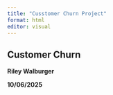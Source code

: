 ---
title: "Cusstomer Churn Project"
format: html
editor: visual
---

## Customer Churn

**Riley Walburger**

**10/06/2025**

```{r}

```
